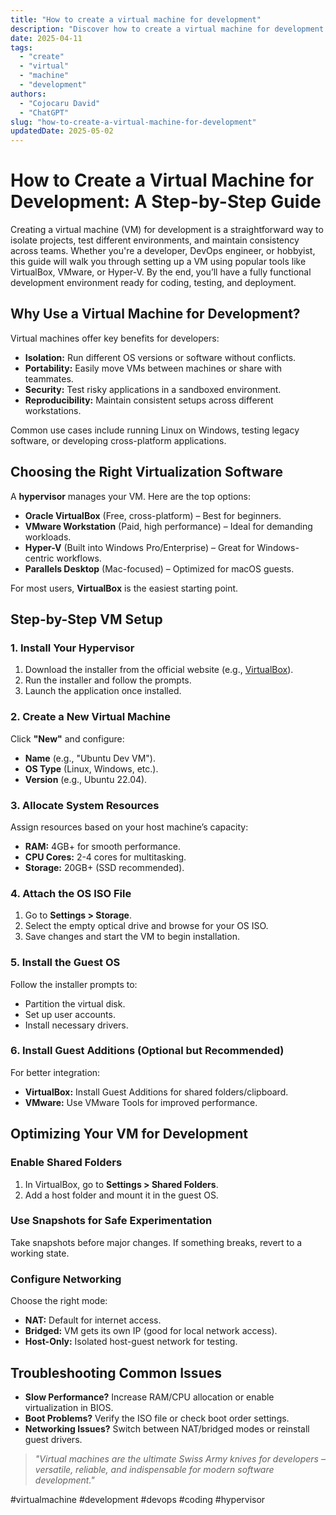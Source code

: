 ```yaml
---
title: "How to create a virtual machine for development"
description: "Discover how to create a virtual machine for development with this in-depth guide, providing actionable insights and practical tips to boost your knowledge and results."
date: 2025-04-11
tags:
  - "create"
  - "virtual"
  - "machine"
  - "development"
authors:
  - "Cojocaru David"
  - "ChatGPT"
slug: "how-to-create-a-virtual-machine-for-development"
updatedDate: 2025-05-02
---
```


# How to Create a Virtual Machine for Development: A Step-by-Step Guide  

Creating a virtual machine (VM) for development is a straightforward way to isolate projects, test different environments, and maintain consistency across teams. Whether you're a developer, DevOps engineer, or hobbyist, this guide will walk you through setting up a VM using popular tools like VirtualBox, VMware, or Hyper-V. By the end, you’ll have a fully functional development environment ready for coding, testing, and deployment.  

## Why Use a Virtual Machine for Development?  

Virtual machines offer key benefits for developers:  

- **Isolation:** Run different OS versions or software without conflicts.  
- **Portability:** Easily move VMs between machines or share with teammates.  
- **Security:** Test risky applications in a sandboxed environment.  
- **Reproducibility:** Maintain consistent setups across different workstations.  

Common use cases include running Linux on Windows, testing legacy software, or developing cross-platform applications.  

## Choosing the Right Virtualization Software  

A **hypervisor** manages your VM. Here are the top options:  

- **Oracle VirtualBox** (Free, cross-platform) – Best for beginners.  
- **VMware Workstation** (Paid, high performance) – Ideal for demanding workloads.  
- **Hyper-V** (Built into Windows Pro/Enterprise) – Great for Windows-centric workflows.  
- **Parallels Desktop** (Mac-focused) – Optimized for macOS guests.  

For most users, **VirtualBox** is the easiest starting point.  

## Step-by-Step VM Setup  

### 1. Install Your Hypervisor  

1. Download the installer from the official website (e.g., [VirtualBox](https://www.virtualbox.org/)).  
2. Run the installer and follow the prompts.  
3. Launch the application once installed.  

### 2. Create a New Virtual Machine  

Click **"New"** and configure:  
- **Name** (e.g., "Ubuntu Dev VM").  
- **OS Type** (Linux, Windows, etc.).  
- **Version** (e.g., Ubuntu 22.04).  

### 3. Allocate System Resources  

Assign resources based on your host machine’s capacity:  
- **RAM:** 4GB+ for smooth performance.  
- **CPU Cores:** 2-4 cores for multitasking.  
- **Storage:** 20GB+ (SSD recommended).  

### 4. Attach the OS ISO File  

1. Go to **Settings > Storage**.  
2. Select the empty optical drive and browse for your OS ISO.  
3. Save changes and start the VM to begin installation.  

### 5. Install the Guest OS  

Follow the installer prompts to:  
- Partition the virtual disk.  
- Set up user accounts.  
- Install necessary drivers.  

### 6. Install Guest Additions (Optional but Recommended)  

For better integration:  
- **VirtualBox:** Install Guest Additions for shared folders/clipboard.  
- **VMware:** Use VMware Tools for improved performance.  

## Optimizing Your VM for Development  

### Enable Shared Folders  

1. In VirtualBox, go to **Settings > Shared Folders**.  
2. Add a host folder and mount it in the guest OS.  

### Use Snapshots for Safe Experimentation  

Take snapshots before major changes. If something breaks, revert to a working state.  

### Configure Networking  

Choose the right mode:  
- **NAT:** Default for internet access.  
- **Bridged:** VM gets its own IP (good for local network access).  
- **Host-Only:** Isolated host-guest network for testing.  

## Troubleshooting Common Issues  

- **Slow Performance?** Increase RAM/CPU allocation or enable virtualization in BIOS.  
- **Boot Problems?** Verify the ISO file or check boot order settings.  
- **Networking Issues?** Switch between NAT/bridged modes or reinstall guest drivers.  

> _"Virtual machines are the ultimate Swiss Army knives for developers – versatile, reliable, and indispensable for modern software development."_  

#virtualmachine #development #devops #coding #hypervisor